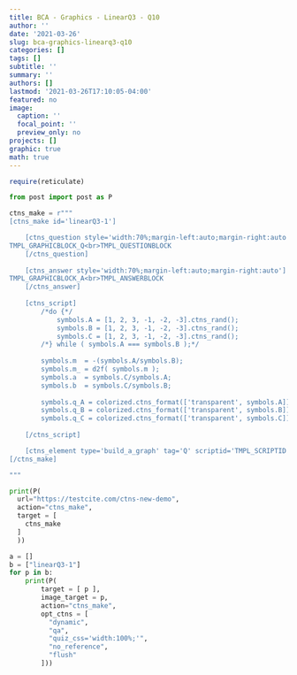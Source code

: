 ```yaml
---
title: BCA - Graphics - LinearQ3 - Q10
author: ''
date: '2021-03-26'
slug: bca-graphics-linearq3-q10
categories: []
tags: []
subtitle: ''
summary: ''
authors: []
lastmod: '2021-03-26T17:10:05-04:00'
featured: no
image:
  caption: ''
  focal_point: ''
  preview_only: no
projects: []
graphic: true
math: true
---
```

```r
require(reticulate)
```

```python
from post import post as P
```

```python
ctns_make = r"""
[ctns_make id='linearQ3-1']

    [ctns_question style='width:70%;margin-left:auto;margin-right:auto']
TMPL_GRAPHICBLOCK_Q<br>TMPL_QUESTIONBLOCK
    [/ctns_question]
    
    [ctns_answer style='width:70%;margin-left:auto;margin-right:auto']
TMPL_GRAPHICBLOCK_A<br>TMPL_ANSWERBLOCK
    [/ctns_answer]
    
    [ctns_script]
        /*do {*/
            symbols.A = [1, 2, 3, -1, -2, -3].ctns_rand();
            symbols.B = [1, 2, 3, -1, -2, -3].ctns_rand();
            symbols.C = [1, 2, 3, -1, -2, -3].ctns_rand();
        /*} while ( symbols.A === symbols.B );*/
        
        symbols.m  = -(symbols.A/symbols.B);
        symbols.m_ = d2f( symbols.m );
        symbols.a  = symbols.C/symbols.A;
        symbols.b  = symbols.C/symbols.B;
        
        symbols.q_A = colorized.ctns_format(['transparent', symbols.A]);
        symbols.q_B = colorized.ctns_format(['transparent', symbols.B]);
        symbols.q_C = colorized.ctns_format(['transparent', symbols.C]);
        
    [/ctns_script]

    [ctns_element type='build_a_graph' tag='Q' scriptid='TMPL_SCRIPTID' graphicid='TMPL_GRAPHICID_Q' graphicblock='TMPL_GRAPHICBLOCK_Q' height='300' width='300'][/ctns_element]
[/ctns_make]

"""

print(P(
  url="https://testcite.com/ctns-new-demo",
  action="ctns_make",
  target = [
    ctns_make
  ]
  ))
```

```python

a = []
b = ["linearQ3-1"]
for p in b:
    print(P(
        target = [ p ], 
        image_target = p,
        action="ctns_make",
        opt_ctns = [
          "dynamic",
          "qa",
          "quiz_css='width:100%;'", 
          "no_reference",
          "flush"
        ]))
```
